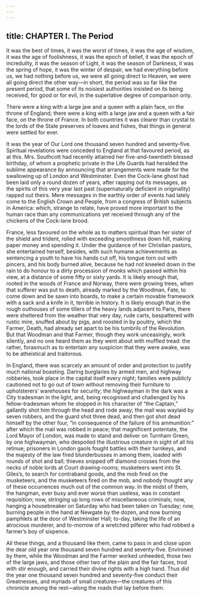 ```yaml
---
---
---
```

title: CHAPTER I. The Period
---

It was the best of times, it was the worst of times, it was the age of wisdom, it was the age of foolishness, it was the epoch of belief, it was the epoch of incredulity, it was the season of Light, it was the season of Darkness, it was the spring of hope, it was the winter of despair, we had everything before us, we had nothing before us, we were all going direct to Heaven, we were all going direct the other way—in short, the period was so far like the present period, that some of its noisiest authorities insisted on its being received, for good or for evil, in the superlative degree of comparison only.

There were a king with a large jaw and a queen with a plain face, on the throne of England; there were a king with a large jaw and a queen with a fair face, on the throne of France. In both countries it was clearer than crystal to the lords of the State preserves of loaves and fishes, that things in general were settled for ever.

It was the year of Our Lord one thousand seven hundred and seventy-five. Spiritual revelations were conceded to England at that favoured period, as at this. Mrs. Southcott had recently attained her five-and-twentieth blessed birthday, of whom a prophetic private in the Life Guards had heralded the sublime appearance by announcing that arrangements were made for the swallowing up of London and Westminster. Even the Cock-lane ghost had been laid only a round dozen of years, after rapping out its messages, as the spirits of this very year last past (supernaturally deficient in originality) rapped out theirs. Mere messages in the earthly order of events had lately come to the English Crown and People, from a congress of British subjects in America: which, strange to relate, have proved more important to the human race than any communications yet received through any of the chickens of the Cock-lane brood.

France, less favoured on the whole as to matters spiritual than her sister of the shield and trident, rolled with exceeding smoothness down hill, making paper money and spending it. Under the guidance of her Christian pastors, she entertained herself, besides, with such humane achievements as sentencing a youth to have his hands cut off, his tongue torn out with pincers, and his body burned alive, because he had not kneeled down in the rain to do honour to a dirty procession of monks which passed within his view, at a distance of some fifty or sixty yards. It is likely enough that, rooted in the woods of France and Norway, there were growing trees, when that sufferer was put to death, already marked by the Woodman, Fate, to come down and be sawn into boards, to make a certain movable framework with a sack and a knife in it, terrible in history. It is likely enough that in the rough outhouses of some tillers of the heavy lands adjacent to Paris, there were sheltered from the weather that very day, rude carts, bespattered with rustic mire, snuffed about by pigs, and roosted in by poultry, which the Farmer, Death, had already set apart to be his tumbrils of the Revolution. But that Woodman and that Farmer, though they work unceasingly, work silently, and no one heard them as they went about with muffled tread: the rather, forasmuch as to entertain any suspicion that they were awake, was to be atheistical and traitorous.

In England, there was scarcely an amount of order and protection to justify much national boasting. Daring burglaries by armed men, and highway robberies, took place in the capital itself every night; families were publicly cautioned not to go out of town without removing their furniture to upholsterers’ warehouses for security; the highwayman in the dark was a City tradesman in the light, and, being recognised and challenged by his fellow-tradesman whom he stopped in his character of “the Captain,” gallantly shot him through the head and rode away; the mail was waylaid by seven robbers, and the guard shot three dead, and then got shot dead himself by the other four, “in consequence of the failure of his ammunition:” after which the mail was robbed in peace; that magnificent potentate, the Lord Mayor of London, was made to stand and deliver on Turnham Green, by one highwayman, who despoiled the illustrious creature in sight of all his retinue; prisoners in London gaols fought battles with their turnkeys, and the majesty of the law fired blunderbusses in among them, loaded with rounds of shot and ball; thieves snipped off diamond crosses from the necks of noble lords at Court drawing-rooms; musketeers went into St. Giles’s, to search for contraband goods, and the mob fired on the musketeers, and the musketeers fired on the mob, and nobody thought any of these occurrences much out of the common way. In the midst of them, the hangman, ever busy and ever worse than useless, was in constant requisition; now, stringing up long rows of miscellaneous criminals; now, hanging a housebreaker on Saturday who had been taken on Tuesday; now, burning people in the hand at Newgate by the dozen, and now burning pamphlets at the door of Westminster Hall; to-day, taking the life of an atrocious murderer, and to-morrow of a wretched pilferer who had robbed a farmer’s boy of sixpence.

All these things, and a thousand like them, came to pass in and close upon the dear old year one thousand seven hundred and seventy-five. Environed by them, while the Woodman and the Farmer worked unheeded, those two of the large jaws, and those other two of the plain and the fair faces, trod with stir enough, and carried their divine rights with a high hand. Thus did the year one thousand seven hundred and seventy-five conduct their Greatnesses, and myriads of small creatures—the creatures of this chronicle among the rest—along the roads that lay before them.